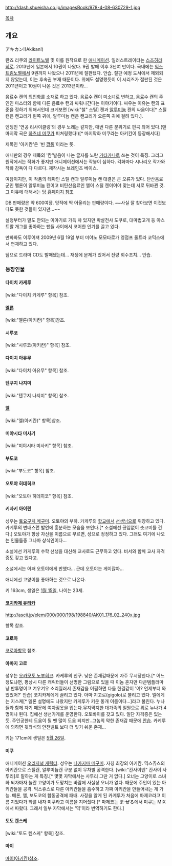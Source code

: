 http://dash.shueisha.co.jp/imagesBook/978-4-08-630729-1.jpg

{{{#!html
<object width="512" height="288"><param name="movie" value="http://www.youtube.com/v/NaKXkrdeNek?fs=1&amp;hl=ko_KR"></param><param name="allowFullScreen" value="true"></param><param name="allowscriptaccess" value="always"></param><embed src="http://www.youtube.com/v/NaKXkrdeNek?fs=1&amp;hl=ko_KR" type="application/x-shockwave-flash" allowscriptaccess="always" allowfullscreen="true" width="512" height="288"></embed></object>
}}}

[[목차]]
== 개요 ==
アキカン!(Akikan!)

란죠 리쿠의 [[라이트노벨]] 및 이를 원작으로 한 [[애니메이션]]. 일러스트레이터는 [[스즈히라 히로]]. 
2013년에 일본에서 10권이 나왔다. 9권 발매 이후 3년여 만이다. 국내에는 [[익스트림노벨]]에서 9권까지 나왔으나 2011년에 절판됐다. 안습.
절판 예정 도서에서 제외되지 않았는데, 이는 후속권 부재 때문이다. 위에도 설명했듯이 이 시리즈가 절판된 것은 2011년이고 10권이 나온 것은 2013년이라...

음료수 캔의 [[의인화]]를 소재로 하고 있다. 음료수 캔이 미소녀로 변하고, 음료수 캔의 주인인 마스터와 함께 다른 음료수 캔과 싸워나간다는 이야기이다. 싸우는 이유는 캔의 표준을 정하기 위해서인데 크게보면 [wiki:"철" 스틸] 캔과 [[알루미늄]] 캔의 싸움이다[* 스틸 캔은 캔고리가 왼쪽 귀에, 알루미늄 캔은 캔고리가 오른쪽 귀에 걸려 있다.].

엔딩인 '연공 리사이클링'의 경우 노래는 같지만, 매번 다른 분위기로 편곡 되어 있다.(맨 마지막 곡은 [[하츠네 미쿠]]가 피쳐링했다!)[* 마지막화 미쿠라는 아키칸이 등장해서다]

제목인 '아키칸'은 '빈 [[깡통]]'이라는 뜻.

애니판의 경우 제목의 '칸'발음이 나는 글자를 노란 [[가타카나]]로 쓰는 것이 특징. 그리고 원작에서는 작화가 좋지만 애니메이션에서는 작붕이 심하다. 각화마다 시나리오 작가와 작화 감독이 다 다르다. 제작사는 브레인즈 베이스.

여담이지만, 이 작품의 테마인 스틸 캔과 알루미늄 캔 대결은 큰 오류가 있다. 탄산음료군인 멜론이 알루미늄 캔이고 비탄산음료인 엘이 스틸 캔이어야 맞는데 서로 뒤바뀐 것. 그 이유에 대해서는 [http://blog.naver.com/PostView.nhn?blogId=seocho2241&logNo=10093102935&viewDate=&currentPage=1&listtype=0 당 홈페이지 참조]

DB 판매량은 약 600여장. 망작에 딱 어울리는 판매량이다. ~~사실 잘 찾아보면 이것보다도 못한 것들이 있지만...~~

설정부터가 말도 안되는 이야기로 가득 차 있지만  박살천사 도쿠로, 대마법고개 등 아스트랄 개그를 좋아하는 팬들 사이에서 코어한 인기를 끌고 있다.

만화화도 이루어져 2009년 6월 19일 부터 미야노 모모타로가 영점프 울트라 코믹스에서 연재하고 있다.

덤으로 드라마 CD도 발매됐는데... 재생에 문제가 있어서 전량 회수조치... 안습.

=== 등장인물 ===
==== 다이치 카케루 ====

[wiki:"다이치 카게루" 항목] 참조.

==== [[멜론]] ====

[wiki:"멜론(아키칸)" 항목]참조.
 

==== 시루코 ====

[wiki:"시루코(아키칸)" 항목] 참조.

==== 다이치 아유무 ====

[wiki:"다이치 아유무" 항목] 참조.

==== 텐쿠지 나지미 ====

[wiki:"텐쿠지 나지미" 항목] 참조.

==== [[엘]] ====

[wiki:"엘(아키칸)" 항목]참조.

==== 미야시타 미사키 ====

[wiki:"미야시타 미사키" 항목] 참조.

==== 부도코 ====

[wiki:"부도코" 항목] 참조.

==== 오토야 히데히코 ====

[wiki:"오토야 히데히코" 항목] 참조.

==== 키자키 아이린 ====
성우는 [[토요구치 메구미]]. 오토야의 부하. 카케루의 [[학교]]에서 [[선생님]]으로 위장하고 있다. 카게루의 변태스런 발언에 흥분하는 모습을 보인다.[* 소설에선 끊임없이 츳코미를 건다.] 오토야가 항상 자신을 이름으로 부르면, 성으로 정정하고 있다. 그래도 여기에 나오는 인물들중 그나마 상식인이다...

소설에선 카게루의 수학 선생을 대신해 교사로도 근무하고 있다. 비서와 함께 교사 자격증도 갖고 있다고.

소설에서는 어째 오토야에게 반했다... 근데 오토야는 게이잖아...

애니에선 고양이를 좋아하는 것으로 나온다.

키 163cm, 생일은 [[1월 15일]], 나이는 23세.

==== [[코치카제 유리카]] ==== 
http://ascii.jp/elem/000/000/198/198840/AK01_176_02_240x.jpg

항목 참조.
==== 코로아 ====
[[코로아]]항목 참조.

==== 아마지 고로 ====
성우는 [[오카모토 노부히코]]. 카케루의 친구. 낮은 존재감때문에 자주 무시당한다.[* 어느정도냐면, 평상시 다른 캐릭터들이 선명한 그림으로 있을 때 이놈 혼자만 다큰템플러마냥 반투명이고 겨우겨우 소리질러서 존재감을 어필하면 다들 한결같이 '어? 언제부터 와있었어?' 안습] 코치카제에게 끌리고 있다. 아마 지고로(gigolo)로 불리고 있다. 엘에게는 지스케[* 멜론 설명에도 나왔지만 카게루가 키운 똥개 이름이다...]라고 불린다. 누나들과 함께 자기 때문에 여자잠옷을 입는다.무지막지한 대가족의 일원으로 위로 누나가 4명이나 된다. 집에선 생선가게를 운영한다. 
오토바이를 갖고 있다. 일단 자격증은 있는 듯. 주인공한테 도움이 될 땐 많이 도움 되지만‥그놈의 약한 존재감 때문에 [[안습]]. 카케루에 의하면 뒷좌석의 안전벨트 보다 더 잊기 쉬운 존재...

키는 171cm에 생일은 [[5월 26일]].

==== 미쿠 ====
애니메이션 [[오리지널 캐릭터]]. 성우는 [[나카지마 메구미]]. 자칭 최강의 아키칸. 믹스쥬스의 아키칸으로 스틸캔, 알루미늄캔 구분 없이 무차별 공격한다. [wiki:"칸사이벤" 칸사이 사투리]로 말하는 게 특징.[* 몇몇 자막에서는 사투리 그딴 거 없다.] 오너는 고양이로 소녀화 되자마자 놀란 고양이가 도망치는 바람에 사실상 오너가 없다. 때문에 주인이 있는 아키칸들을 공격. 믹스쥬스로 다른 아키칸들을 흡수하고 가짜 아키칸을 만들어내는 게 가능. 메론, 엘, 보도코의 합동공격에 패배. 사정을 알게 된 카게루가 처음에 마제코라고 이름 지었다가 화를 내자 미쿠라고 이름을 지어줬다.[* 마제코는 ま·ぜる에서 미쿠는 MIX에서 따왔다. 그래서 일부 자막에서는 '믹'이라 번역하기도 한다.]

==== 토도 켄스케 ====

[wiki:"토도 켄스케" 항목] 참조.

==== 마이 ====

[[마이(아키칸)]]참조.
